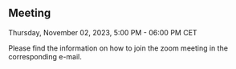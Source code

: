 ## Meeting

Thursday, November 02, 2023, 5:00 PM - 06:00 PM CET

Please find the information on how to join the zoom meeting in the corresponding e-mail.
